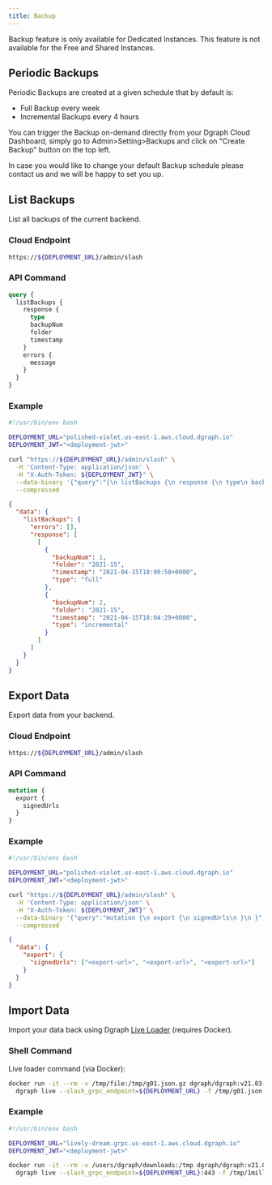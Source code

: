 ```yaml
---
title: Backup
---
```


<Note>
  Backup feature is only available for Dedicated Instances. This feature is not
  available for the Free and Shared Instances.
</Note>

## Periodic Backups

Periodic Backups are created at a given schedule that by default is:

- Full Backup every week
- Incremental Backups every 4 hours

You can trigger the Backup on-demand directly from your Dgraph Cloud Dashboard,
simply go to Admin>Setting>Backups and click on "Create Backup" button on the
top left.

In case you would like to change your default Backup schedule please contact us
and we will be happy to set you up.

## List Backups

List all backups of the current backend.

### Cloud Endpoint

```sh
https://${DEPLOYMENT_URL}/admin/slash
```

### API Command

```graphql
query {
  listBackups {
    response {
      type
      backupNum
      folder
      timestamp
    }
    errors {
      message
    }
  }
}
```

### Example

<CodeGroup>

```sh
#!/usr/bin/env bash

DEPLOYMENT_URL="polished-violet.us-east-1.aws.cloud.dgraph.io"
DEPLOYMENT_JWT="<deployment-jwt>"

curl "https://${DEPLOYMENT_URL}/admin/slash" \
  -H 'Content-Type: application/json' \
  -H "X-Auth-Token: ${DEPLOYMENT_JWT}" \
  --data-binary '{"query":"{\n listBackups {\n response {\n type\n backupNum\n folder\n timestamp\n }, errors {\n message\n }\n} \n}","variables":{}}' \
  --compressed
```

```json
{
  "data": {
    "listBackups": {
      "errors": [],
      "response": [
        [
          {
            "backupNum": 1,
            "folder": "2021-15",
            "timestamp": "2021-04-15T18:00:58+0000",
            "type": "full"
          },
          {
            "backupNum": 2,
            "folder": "2021-15",
            "timestamp": "2021-04-15T18:04:29+0000",
            "type": "incremental"
          }
        ]
      ]
    }
  }
}
```

</CodeGroup>

## Export Data

Export data from your backend.

### Cloud Endpoint

```sh
https://${DEPLOYMENT_URL}/admin/slash
```

### API Command

```graphql
mutation {
  export {
    signedUrls
  }
}
```

### Example

<CodeGroup>

```sh
#!/usr/bin/env bash

DEPLOYMENT_URL="polished-violet.us-east-1.aws.cloud.dgraph.io"
DEPLOYMENT_JWT="<deployment-jwt>"

curl "https://${DEPLOYMENT_URL}/admin/slash" \
  -H 'Content-Type: application/json' \
  -H "X-Auth-Token: ${DEPLOYMENT_JWT}" \
  --data-binary '{"query":"mutation {\n export {\n signedUrls\n }\n }","variables":{}}' \
  --compressed
```

```json
{
  "data": {
    "export": {
      "signedUrls": ["<export-url>", "<export-url>", "<export-url>"]
    }
  }
}
```

</CodeGroup>

## Import Data

Import your data back using Dgraph
[Live Loader](/dgraph/cloud/import-export.md#importing-data-with-live-loader)
(requires Docker).

### Shell Command

Live loader command (via Docker):

```sh
docker run -it --rm -v /tmp/file:/tmp/g01.json.gz dgraph/dgraph:v21.03-slash \
  dgraph live --slash_grpc_endpoint=${DEPLOYMENT_URL} -f /tmp/g01.json.gz -t ${DEPLOYMENT_JWT}
```

### Example

<CodeGroup>

```sh
#!/usr/bin/env bash

DEPLOYMENT_URL="lively-dream.grpc.us-east-1.aws.cloud.dgraph.io"
DEPLOYMENT_JWT="<deployment-jwt>"

docker run -it --rm -v /users/dgraph/downloads:/tmp dgraph/dgraph:v21.03-slash \
  dgraph live --slash_grpc_endpoint=${DEPLOYMENT_URL}:443 -f /tmp/1million.rdf.gz -t ${DEPLOYMENT_JWT}
```

```json

```

</CodeGroup>
